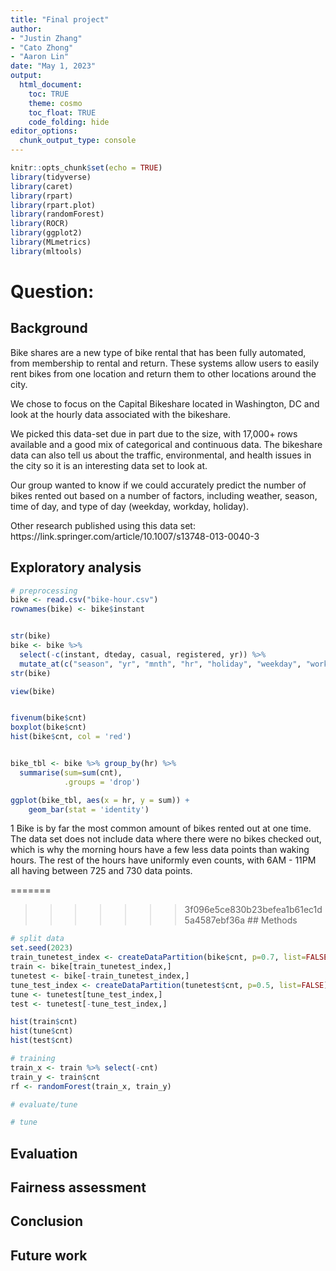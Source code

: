 ```yaml
---
title: "Final project"
author: 
- "Justin Zhang"
- "Cato Zhong"
- "Aaron Lin"
date: "May 1, 2023"
output:
  html_document:
    toc: TRUE
    theme: cosmo
    toc_float: TRUE
    code_folding: hide
editor_options: 
  chunk_output_type: console
---
```


```r
knitr::opts_chunk$set(echo = TRUE)
library(tidyverse)
library(caret)
library(rpart)
library(rpart.plot)
library(randomForest)
library(ROCR)
library(ggplot2)
library(MLmetrics)
library(mltools)
```
<!-- Phase 1: Idea Development --> 
# Question:
## Background
Bike shares are a new type of bike rental that has been fully automated, from membership to rental and return. These systems allow users to easily rent bikes from one location and return them to other locations around the city.

We chose to focus on the Capital Bikeshare located in Washington, DC and look at the hourly data associated with the bikeshare.

We picked this data-set due in part due to the size, with 17,000+ rows available and a good mix of categorical and continuous data. The bikeshare data can also tell us about the traffic, environmental, and health issues in the city so it is an interesting data set to look at.

Our group wanted to know if we could accurately predict the number of bikes rented out based on a number of factors, including weather, season, time of day, and type of day (weekday, workday, holiday).

Other research published using this data set:
https://link.springer.com/article/10.1007/s13748-013-0040-3


<!-- Phase 2: Data Prep & Problem Exploration --> 
## Exploratory analysis
```r

# preprocessing
bike <- read.csv("bike-hour.csv")
rownames(bike) <- bike$instant


str(bike)
bike <- bike %>% 
  select(-c(instant, dteday, casual, registered, yr)) %>% 
  mutate_at(c("season", "yr", "mnth", "hr", "holiday", "weekday", "workingday", "weathersit"), as.factor)
str(bike)

view(bike)


fivenum(bike$cnt)
boxplot(bike$cnt)
hist(bike$cnt, col = 'red')


bike_tbl <- bike %>% group_by(hr) %>% 
  summarise(sum=sum(cnt),
            .groups = 'drop')

ggplot(bike_tbl, aes(x = hr, y = sum)) +
    geom_bar(stat = 'identity')
```
1 Bike is by far the most common amount of bikes rented out at one time. The data set does not include data where there were no bikes checked out, which is why the morning hours have a few less data points than waking hours. The rest of the hours have uniformly even counts, with 6AM - 11PM all having between 725 and 730 data points. 


=======

<!-- Phase 3: Solution Development --> 
>>>>>>> 3f096e5ce830b23befea1b61ec1d5a4587ebf36a
## Methods
```r

# split data
set.seed(2023)
train_tunetest_index <- createDataPartition(bike$cnt, p=0.7, list=FALSE)
train <- bike[train_tunetest_index,]
tunetest <- bike[-train_tunetest_index,]
tune_test_index <- createDataPartition(tunetest$cnt, p=0.5, list=FALSE)
tune <- tunetest[tune_test_index,]
test <- tunetest[-tune_test_index,]

hist(train$cnt)
hist(tune$cnt)
hist(test$cnt)

```

```r

# training
train_x <- train %>% select(-cnt)
train_y <- train$cnt
rf <- randomForest(train_x, train_y)

```

```r
# evaluate/tune
```

```r
# tune
```
## Evaluation
## Fairness assessment

<!-- Phase 4: Solution Deployment --> 
## Conclusion
## Future work